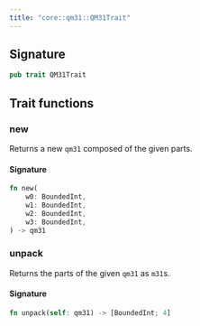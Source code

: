 ```yaml
---
title: "core::qm31::QM31Trait"
---
```






## Signature

```rust
pub trait QM31Trait
```



## Trait functions

### new



Returns a new `qm31` composed of the given parts.





#### Signature

```rust
fn new(
    w0: BoundedInt,
    w1: BoundedInt,
    w2: BoundedInt,
    w3: BoundedInt,
) -> qm31
```


### unpack



Returns the parts of the given `qm31` as `m31`s.





#### Signature

```rust
fn unpack(self: qm31) -> [BoundedInt; 4]
```


